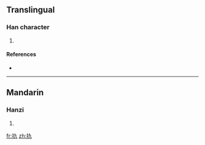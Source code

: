 ==Translingual==

===Han character===
{{Han char|rn=64|rad=手|as=03|sn=6|four=|canj=手大弓 (QKN), X手大弓 (XQKN)}}

# {{defn|Han|sort=手03}}

====References====
* {{Han ref|kx=0417.060|dkj=11776|dj=0763.080|hdz=31827.050|uh=624F|ud=25167}}

----

==Mandarin==

===Hanzi===
{{cmn-hanzi|pin=[[pū]] ([[pu1]]), [[qiú]] ([[qiu2]])|wg=p'u<sup>1</sup>, ch'iu<sup>2</sup>}}

# {{defn|Mandarin|sort=手03}}

[[fr:扏]]
[[zh:扏]]